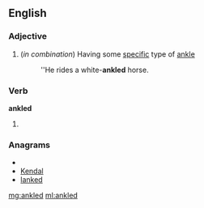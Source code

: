 ==English==

===Adjective===
{{en-adj|-}}

# (''in combination'') Having some [[specific]] type of [[ankle]]
#: ''He rides a white-'''ankled''' horse.

===Verb===
'''ankled'''

# {{past of|[[ankle]]}}

===Anagrams===
* {{alphagram|adekln}}
* [[Kendal#English|Kendal]]
* [[lanked#English|lanked]]

[[mg:ankled]]
[[ml:ankled]]